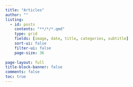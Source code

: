 ```yaml
---
title: "Articles"
author: ""
listing:
  - id: posts
    contents: "**/*/*.qmd"
    type: grid
    fields: [image, date, title, categories, subtitle] 
    sort-ui: false
    filter-ui: false
    page-size: 36
         
page-layout: full
title-block-banner: false
comments: false
toc: true
---
```




